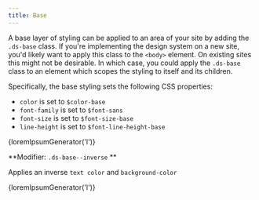 ```yaml
---
title: Base
---
```



A base layer of styling can be applied to an area of your site by adding the `.ds-base` class. If you're implementing the design system on a new site, you'd likely want to apply this class to the `<body>` element. On existing sites this might not be desirable. In which case, you could apply the `.ds-base` class to an element which scopes the styling to itself and its children.

Specifically, the base styling sets the following CSS properties:

- `color` is set to `$color-base`
- `font-family` is set to `$font-sans`
- `font-size` is set to `$font-size-base`
- `line-height` is set to `$font-line-height-base`

<EmbeddedExample>
  <div class="ds-base ds-u-padding--2">{loremIpsumGenerator('l')}</div>
</EmbeddedExample>

**Modifier: `.ds-base--inverse` **

Applies an inverse `text color` and `background-color`

<EmbeddedExample>
  <div class="ds-base ds-base--inverse ds-u-padding--2">{loremIpsumGenerator('l')}</div>
</EmbeddedExample>

